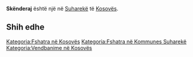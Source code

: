 {{Fshat në 
 | Emri                = Skënderaj
 | EmriAlt                = 
 | NAME_SHORT_FORM=      
 | NAME_GENERIC=      
 | NAME_SORT_NAME_RO=      SKENDERAJ
 | FULL_NAME_RO = Skënderaj
 | FULL_NAME_ND_RO=Skenderaj
 | SORT_NAME_RG=SKENDERAJ
 | FULL_NAME_RG=Skënderaj
 | FULL_NAME_ND_RG=Skenderaj
 | SRP_NAME_SHORT_FORM=      
 | SRP_NAME_GENERIC=      
 | SRP_NAME_SORT_NAME_RO=      
 | SRP_FULL_NAME_RO = 
 | SRP_FULL_NAME_ND_RO=
 | SRP_SORT_NAME_RG=
 | SRP_FULL_NAME_RG=
 | SRP_FULL_NAME_ND_RG=
 | Emri (Rasa dhanore) = 
 | Figura              = 
 | Shteti              = Kosovo
 | Komuna              = Suharekë
 | Kodi postar         = 
 | Sipërfaqja          = 

 | Popullsia           = 

 | Regj. i popullsisë  = 
 | Dend. e popullsisë  = 
 | Faqja zyrtare       = 
 <!--- Koordinatat ----> 
 | Gjerësia            = 42.733333
 | Gjatësia            = 20.783333
 | Lartësia            = 
}}
'''Skënderaj''' është një [[]] në [[Suharekë]] të [[Kosovës]].

<!-- == Gjeografia == -->
<!-- == Historia == -->
<!-- == Demografia == -->
== Shih edhe ==
{{Komuna Suharekë}}
{{Kosovo-Administrata-Cung}}

[[Kategoria:Fshatra në Kosovës]]
[[Kategoria:Fshatra në Kommunes Suharekë]]
[[Kategoria:Vendbanime në Kosovës]]